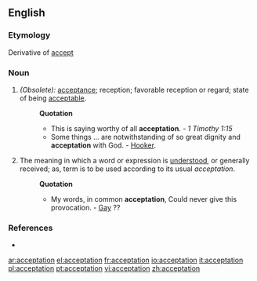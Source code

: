 ==English==

===Etymology===
Derivative of [[accept]]

===Noun===
{{en-noun-reg}}

# ''(Obsolete):'' [[acceptance]]; reception; favorable reception or regard; state of being [[acceptable]]. 
#:'''Quotation'''
#:*This is saying worthy of all '''acceptation'''. - ''1 Timothy 1:15'' 
#:*Some things ... are notwithstanding of so great dignity and '''acceptation''' with God. - [[Hooker]]. 
#The meaning in which a word or expression is [[understood]], or generally received; as, term is to be used according to its usual ''acceptation''.
#:'''Quotation'''
#:*My words, in common '''acceptation''', Could never give this provocation. - [[Gay]] ??

===References===
*{{R:1913}}

[[ar:acceptation]]
[[el:acceptation]]
[[fr:acceptation]]
[[io:acceptation]]
[[it:acceptation]]
[[pl:acceptation]]
[[pt:acceptation]]
[[vi:acceptation]]
[[zh:acceptation]]